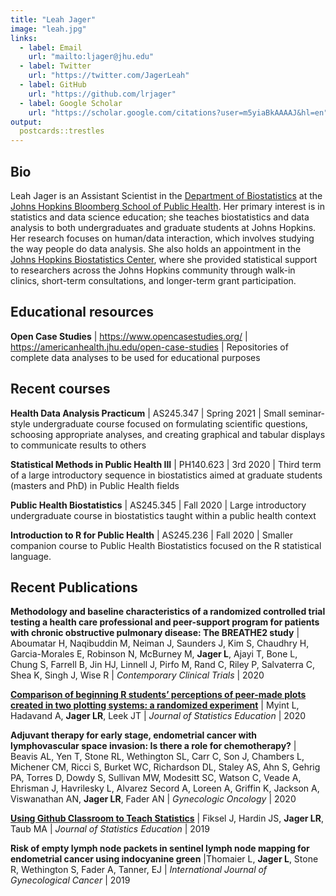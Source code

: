 ```yaml
---
title: "Leah Jager"
image: "leah.jpg"
links:
  - label: Email
    url: "mailto:ljager@jhu.edu"
  - label: Twitter
    url: "https://twitter.com/JagerLeah"
  - label: GitHub
    url: "https://github.com/lrjager"
  - label: Google Scholar
    url: "https://scholar.google.com/citations?user=m5yiaBkAAAAJ&hl=en"
output:
  postcards::trestles
---
```

 
## Bio

Leah Jager is an Assistant Scientist in the [Department of Biostatistics](https://www.jhsph.edu/departments/biostatistics/) at the [Johns Hopkins Bloomberg School of Public Health](https://www.jhsph.edu/).  Her primary interest is in statistics and data science education; she teaches biostatistics and data analysis to both undergraduates and graduate students at Johns Hopkins.  Her research focuses on human/data interaction, which involves studying the way people do data analysis.  She also holds an appointment in the [Johns Hopkins Biostatistics Center](https://www.jhsph.edu/research/centers-and-institutes/johns-hopkins-biostatistics-center/), where she provided statistical support to researchers across the Johns Hopkins community through walk-in clinics, short-term consultations, and longer-term grant participation.  

## Educational resources

**Open Case Studies** | [https://www.opencasestudies.org/](https://www.opencasestudies.org/) | [https://americanhealth.jhu.edu/open-case-studies](https://americanhealth.jhu.edu/open-case-studies) | Repositories of complete data analyses to be used for educational purposes

## Recent courses

**Health Data Analysis Practicum** | AS245.347 | Spring 2021 | Small seminar-style undergraduate course focused on formulating scientific questions, schoosing appropriate analyses, and creating graphical and tabular displays to communicate results to others

**Statistical Methods in Public Health III** | PH140.623 | 3rd 2020 | Third term of a large introductory sequence in biostatistics aimed at graduate students (masters and PhD) in Public Health fields

**Public Health Biostatistics** | AS245.345 | Fall 2020 | Large introductory undergraduate course in biostatistics taught within a public health context 

**Introduction to R for Public Health** | AS245.236 | Fall 2020 | Smaller companion course to Public Health Biostatistics focused on the R statistical language.  

## Recent Publications

**Methodology and baseline characteristics of a randomized controlled trial testing a health care professional and peer-support program for patients with chronic obstructive pulmonary disease: The BREATHE2 study** | Aboumatar H, Naqibuddin M, Neiman J, Saunders J, Kim S, Chaudhry H, Garcia-Morales E, Robinson N, McBurney M, **Jager L**, Ajayi T, Bone L, Chung S, Farrell B, Jin HJ, Linnell J, Pirfo M, Rand C, Riley P, Salvaterra C, Shea K, Singh J, Wise R | *Contemporary Clinical Trials* | 2020

[**Comparison of beginning R students’ perceptions of peer-made plots created in two plotting systems: a randomized experiment**](https://www.tandfonline.com/doi/full/10.1080/10691898.2019.1695554) | Myint L, Hadavand A, **Jager LR**, Leek JT | *Journal of Statistics Education* | 2020

**Adjuvant therapy for early stage, endometrial cancer with lymphovascular space invasion: Is there a role for chemotherapy?** | Beavis AL, Yen T, Stone RL, Wethington SL, Carr C, Son J, Chambers L, Michener CM, Ricci S, Burket WC, Richardson DL, Staley AS, Ahn S, Gehrig PA, Torres D, Dowdy S, Sullivan MW, Modesitt SC, Watson C, Veade A, Ehrisman J, Havrilesky L, Alvarez Secord A, Loreen A, Griffin K, Jackson A, Viswanathan AN, **Jager LR**, Fader AN | *Gynecologic Oncology* | 2020

[**Using Github Classroom to Teach Statistics**](https://www.tandfonline.com/doi/full/10.1080/10691898.2019.1617089) | Fiksel J, Hardin JS, **Jager LR**, Taub MA | *Journal of Statistics Education* | 2019

**Risk of empty lymph node packets in sentinel lymph node mapping for endometrial cancer using indocyanine green** |Thomaier L, **Jager L**, Stone R, Wethington S, Fader A, Tanner, EJ | *International Journal of Gynecological Cancer* | 2019


